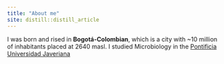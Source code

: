 ```yaml
---
title: "About me"
site: distill::distill_article
---
```


I was born and rised in **Bogotá-Colombian**, which is a city with ~10 million of
inhabitants placed at 2640 masl. I studied Microbiology in the <a href="https://www.javeriana.edu.co/inicio" target="_blank">Pontificia Universidad Javeriana</a>